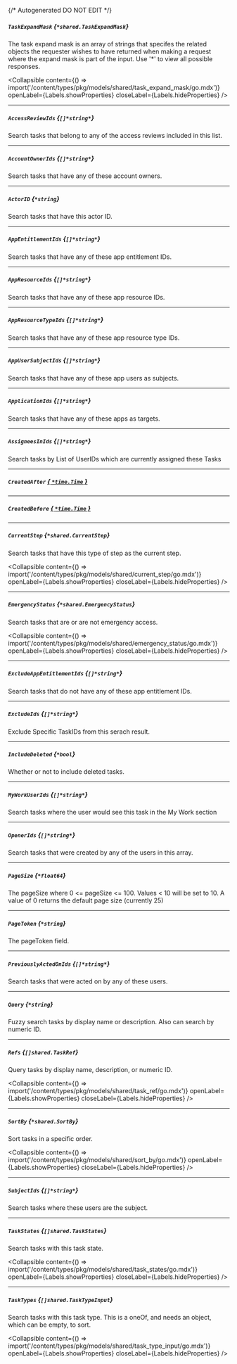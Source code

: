 {/* Autogenerated DO NOT EDIT  */}

##### `TaskExpandMask` *{`*shared.TaskExpandMask`}*
The task expand mask is an array of strings that specifes the related objects the requester wishes to have returned when making a request where the expand mask is part of the input. Use '\*' to view all possible responses.

<Collapsible content={() => import('/content/types/pkg/models/shared/task_expand_mask/go.mdx')} openLabel={Labels.showProperties} closeLabel={Labels.hideProperties} />


---
##### `AccessReviewIds` *{`[]*string*`}*
Search tasks that belong to any of the access reviews included in this list.

---
##### `AccountOwnerIds` *{`[]*string*`}*
Search tasks that have any of these account owners.

---
##### `ActorID` *{`*string`}*
Search tasks that have this actor ID.

---
##### `AppEntitlementIds` *{`[]*string*`}*
Search tasks that have any of these app entitlement IDs.

---
##### `AppResourceIds` *{`[]*string*`}*
Search tasks that have any of these app resource IDs.

---
##### `AppResourceTypeIds` *{`[]*string*`}*
Search tasks that have any of these app resource type IDs.

---
##### `AppUserSubjectIds` *{`[]*string*`}*
Search tasks that have any of these app users as subjects.

---
##### `ApplicationIds` *{`[]*string*`}*
Search tasks that have any of these apps as targets.

---
##### `AssigneesInIds` *{`[]*string*`}*
Search tasks by  List of UserIDs which are currently assigned these Tasks

---
##### `CreatedAfter` [*{ `*time.Time` }*](https://pkg.go.dev/time#Time)

---
##### `CreatedBefore` [*{ `*time.Time` }*](https://pkg.go.dev/time#Time)

---
##### `CurrentStep` *{`*shared.CurrentStep`}*
Search tasks that have this type of step as the current step.

<Collapsible content={() => import('/content/types/pkg/models/shared/current_step/go.mdx')} openLabel={Labels.showProperties} closeLabel={Labels.hideProperties} />


---
##### `EmergencyStatus` *{`*shared.EmergencyStatus`}*
Search tasks that are or are not emergency access.

<Collapsible content={() => import('/content/types/pkg/models/shared/emergency_status/go.mdx')} openLabel={Labels.showProperties} closeLabel={Labels.hideProperties} />


---
##### `ExcludeAppEntitlementIds` *{`[]*string*`}*
Search tasks that do not have any of these app entitlement IDs.

---
##### `ExcludeIds` *{`[]*string*`}*
Exclude Specific TaskIDs from this serach result.

---
##### `IncludeDeleted` *{`*bool`}*
Whether or not to include deleted tasks.

---
##### `MyWorkUserIds` *{`[]*string*`}*
Search tasks where the user would see this task in the My Work section

---
##### `OpenerIds` *{`[]*string*`}*
Search tasks that were created by any of the users in this array.

---
##### `PageSize` *{`*float64`}*
The pageSize where 0 \<\= pageSize \<\= 100. Values \< 10 will be set to 10. A value of 0 returns the default page size (currently 25)

---
##### `PageToken` *{`*string`}*
The pageToken field.

---
##### `PreviouslyActedOnIds` *{`[]*string*`}*
Search tasks that were acted on by any of these users.

---
##### `Query` *{`*string`}*
Fuzzy search tasks by display name or description. Also can search by numeric ID.

---
##### `Refs` *{`[]shared.TaskRef`}*
Query tasks by display name, description, or numeric ID.

<Collapsible content={() => import('/content/types/pkg/models/shared/task_ref/go.mdx')} openLabel={Labels.showProperties} closeLabel={Labels.hideProperties} />


---
##### `SortBy` *{`*shared.SortBy`}*
Sort tasks in a specific order.

<Collapsible content={() => import('/content/types/pkg/models/shared/sort_by/go.mdx')} openLabel={Labels.showProperties} closeLabel={Labels.hideProperties} />


---
##### `SubjectIds` *{`[]*string*`}*
Search tasks where these users are the subject.

---
##### `TaskStates` *{`[]shared.TaskStates`}*
Search tasks with this task state.

<Collapsible content={() => import('/content/types/pkg/models/shared/task_states/go.mdx')} openLabel={Labels.showProperties} closeLabel={Labels.hideProperties} />


---
##### `TaskTypes` *{`[]shared.TaskTypeInput`}*
Search tasks with this task type. This is a oneOf, and needs an object, which can be empty, to sort.

<Collapsible content={() => import('/content/types/pkg/models/shared/task_type_input/go.mdx')} openLabel={Labels.showProperties} closeLabel={Labels.hideProperties} />



